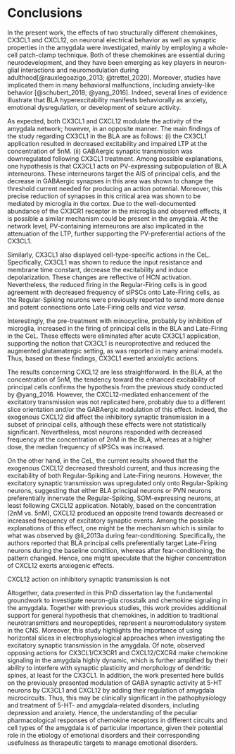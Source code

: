# Conclusions

In the present work, the effects of two structurally different chemokines, CX3CL1 and CXCL12, on neuronal electrical behavior as well as synaptic properties in the amygdala were investigated, mainly by employing a whole-cell patch-clamp technique. 
Both of these chemokines are essential during neurodevelopment, and they have been emerging as key players in neuron-glial interactions and neuromodulation during adulthood[@rauxlegoazigo_2013; @trettel_2020].
Moreover, studies have implicated them in many behavioral malfunctions, including anxiety-like behavior [@schubert_2018; @yang_2016].
Indeed, several lines of evidence illustrate that BLA hyperexcitability manifests behaviorally as anxiety, emotional dysregulation, or development of seizure activity.<!--citations?-->

As expected, both CX3CL1 and CXCL12 modulate the activity of the amygdala network; however, in an opposite manner.
The main findings of the study regarding CX3CL1 in the BLA are as follows:
(i) the CX3CL1 application resulted in decreased excitability and impaired LTP at the concentration of 5nM.
(ii) GABAergic synaptic transmission was downregulated following CX3CL1 treatment.
Among possible explanations, one hypothesis is that CX3CL1 acts on PV-expressing subpopulation of BLA interneurons. 
These interneurons target the AIS of principal cells, and the decrease in GABAergic synapses in this area was shown to change the threshold current needed for producing an action potential.
Moreover, this precise reduction of synapses in this critical area was shown to be mediated by microglia in the cortex.
Due to the well-documented abundance of the CX3CR1 receptor in the microglia and observed effects, it is possible a similar mechanism could be present in the amygdala.
At the network level, PV-containing interneurons are also implicated in the attenuation of the LTP, further supporting the PV-preferential actions of the CX3CL1. 

Similarly, CX3CL1 also displayed cell-type-specific actions in the CeL. 
Specifically, CX3CL1 was shown to reduce the input resistance and membrane time constant, decrease the excitability and induce depolarization. 
These changes are reflective of HCN activation.
Nevertheless, the reduced firing in the Regular-Firing cells is in good agreement with decreased frequency of sIPSCs onto Late-Firing cells, as the Regular-Spiking neurons were previously reported to send more dense and potent connections onto Late-Firing cells and *vice versa*. 

Interestingly, the pre-treatment with minocycline, probably by inhibition of microglia, increased in the firing of principal cells in the BLA and Late-Firing in the CeL. 
These effects were eliminated after acute CX3CL1 application, supporting the notion that CX3CL1 is neuroprotective and reduced the augmented glutamatergic setting, as was reported in many animal models. 
Thus, based on these findings, CX3CL1 exerted anxiolytic actions. 


The results concerning CXCL12 are less straightforward.
In the BLA, at the concentration of 5nM, the tendency toward the enhanced excitability of principal cells confirms the hypothesis from the previous study conducted by @yang_2016.
However, the CXCL12-mediated enhancement of the excitatory transmission was not replicated here, probably due to a different slice orientation and/or the GABAergic modulation of this effect. 
Indeed, the exogenous CXCL12 did affect the inhibitory synaptic transmission in a subset of principal cells, although these effects were not statistically significant. 
Nevertheless, most neurons responded with decreased frequency at the concentration of 2nM in the BLA, whereas at a higher dose, the median frequency of sIPSCs was increased.

On the other hand, in the CeL, the current results showed that the exogenous CXCL12 decreased threshold current, and thus increasing the excitability of both Regular-Spiking and Late-Firing neurons. 
However, the excitatory synaptic transmission was upregulated only onto Regular-Spiking neurons, suggesting that either BLA principal neurons or PVN neurons preferentially innervate the Regular-Spiking, SOM-expressing neurons, at least following CXCL12 application. 
Notably, based on the concentration (2nM vs. 5nM), CXCL12 produced an opposite trend towards  decreased or increased frequency of excitatory synaptic events.
Among the possible explanations of this effect, one might be the mechanism which is similar to what was observed by @li_2013a during fear-conditioning.
Specifically, the authors reported that BLA principal cells preferentially target Late-Firing neurons during the baseline condition, whereas after fear-conditioning, the pattern changed. 
Hence, one might speculate that the higher concentration of CXCL12 exerts anxiogenic effects. 

CXCL12 action on inhibitory synaptic transmission is not 


 
Altogether, data presented in this PhD dissertation lay the fundamental groundwork to investigate neuron-glia crosstalk and chemokine signaling in the amygdala.
Together with previous studies, this work provides additional support for general hypothesis that chemokines, in addition to traditional neurotransmitters and neuropeptides, represent a neuromodulatory system in the CNS. <!--Altogether, current data add another piece to the growing body of evidence of chemokines' neuromodulatory effects in the CNS. /// CX3CL1 and other chemokines may also represent a new class of CNS neuromodulators, impacting brain function *via* their effects on traditional neurotransmitter and neuropeptide systems, including the 5-HT system (Adler and Rogers, 2005; Adler et al., 2006; Calle-waere et al., 2007; Rostene et al., 2007). -->
Moreover, this study highlights the importance of using horizontal slices in electrophysiological approaches when investigating the excitatory synaptic transmission in the amygdala. 
Of note, observed opposing actions for CX3CL1/CX3CR1 and CXCL12/CXCR4 make chemokine signaling in the amygdala highly dynamic, which is further amplified by their ability to interfere with synaptic plasticity and morphology of dendritic spines, at least for the CX3CL1. 
In addition, the work presented here builds on the previously presented modulation of GABA synaptic activity at 5-HT neurons by CX3CL1 and CXCL12 by adding their regulation of amygdala microcircuits. 
Thus, this may be clinically significant in the pathophysiology and treatment of 5-HT- and amygdala-related disorders, including depression and anxiety.
Hence, the understanding of the peculiar pharmacological responses of chemokine receptors in different circuits and cell types of the amygdala is of particular importance, given their potential role in the etiology of emotional disorders and their corresponding usefulness as therapeutic targets to manage emotional disorders.
<!-- Taken together, CXCL12/CXCR4 and CX3CL1/CX3CR1 network actions and the regulation of glia-neuron communication make it possible to fine-tune amygdala activity and resulting output to maintain emotional homeostasis. Taken together, the rich diversity of neuro-peptides and their receptors in the central amygdala, second only to the hypothalamus, makes it possible to fine-tune amygdala activity and resulting output to maintain emotional homeostasis. // zerżnięte z van der bourg review o peptides in CeA - analogicznie dla chemokin -->
<!--Thus, further experiments identifying the properties and functions of each of neuronal, microglial, astrocytic and, oligodendrocytic compartments remain to be addressed.--> 

<!--Nevertheless, even though chemokines are released during all pathological states, including inflammation, it is important to determine their role in physiological, non-inflammatory state. 
Even though cytokines released by stress in brain have the capability of influencing neural function, it has yet to be determined how stress in a ‘‘sterile’’ environment (i.e., in the absence of infection) can increase these cytokines in brain. This latter aspect too must be addressed before the full impact of stress in relation to cytokine influences on neural function is understood. The means by which cytokines are involved in stress is important because cytokines and stress are implicated in pain ( Fu and Neugebauer, 2008; Vachon-Presseau et al., 2013; Watkins et al., 2001 ), sleep ( Krueger et al., 2007; Churchill et al., 2008 ), depression ( Caspi et al., 2003; Hammen, 2005 ), anxiety ( Breese et al., 2008; Shin and Liberzon, 2010 ) and drug addiction ( Breese et al., 2011; Koob, 2008 ). A further understanding of the unknowns by which cytokines contribute to stress to alter neural function may allow a better appreciation of the complexity by which stress induces changes in neural transmission that contribute to the functional changes associated with stress-linked central disorders.-->



<!-- NAC modulates antioxidant, glutamatergic, inflammatory and neurotrophic pathways in the central nervous system, all of which are relevant to anxiety pathology.chemokines // conclusion?
Thus, the present efforts not only will provide further evidence that cytokines affect CeA neural function, but also will explore the means by which CeA-neural function can be associated with TNFa-induction of glutamate and GABA activity. 
Such extended information concerning actions of cytokines on CeA neurons is expected to further our understanding of the relationship stress-induction of cytokines has to facilitation of anxiety-like behavior that follows stress ( Breese et al., 2004, 2008, 2011; Knapp et al., 2011 ).-->  


\newpage

<!--The identification of AR1as downstream element responsible for beneficial effects of CX3CL1 on neuron survival against Glu neurotoxicity may represent an important challenge for management of neurological disorders including acute brain ischemia. -->
<!-- In vitro and in vivo studies have reported that both of these chemokines modulate dopamine neurotransmission in the nigrostriatal pathway, modifying the electrophysiological state of the neurons and dopamine release via the corresponding endogenous receptors -->

<!-- has received increasing interest because of its widespread function in mediating innate, as well as learned, adaptive and maladaptive behaviors.-->

<!-- Our data collectively demonstrate that B6129SF2/J mice show an ethanol phenotype similar to that of C57BL6J mice, both behaviorally and electrophysiologically, in the CeA. IL-1β modulation of CeA GABAergic transmission is complex and characterized by dual and cell-specific modulations of presynaptic GABA release and postsynaptic GABAA receptor activity. With regard to the IL-1β effects on ethanol-induced facilitation of CeA GABAergic transmission, our data indicate that IL-1β interacts with ethanol presynaptically to occlude ethanol’s enhancement of GABA signaling. Understanding these complex interactions of acute ethanol with IL-1 on GABAergic transmission are critical for shedding light on the potential role of the IL-1 neuroimmune system in the development of alcohol dependence and addiction.-->